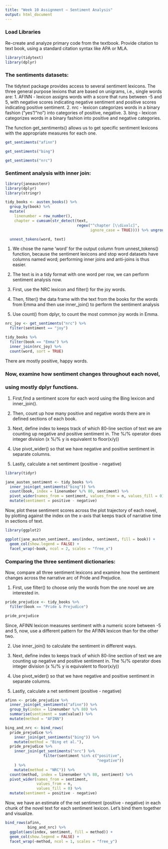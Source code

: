 ```yaml
---
title: "Week 10 Assignment – Sentiment Analysis"
output: html_document
---
```


### Load Libraries

Re-create and analyze primary code from the textbook.
Provide citation to text book, using a standard citation syntax like APA or MLA.

```r
library(tidytext)
library(dplyr)
```
### The sentiments datasets:

The tidytext package provides access to several sentiment lexicons. 
The three general purpose lexions that are based on unigrams, i.e., single words are:
1. AFINN - lexicon assigns words with a score that runs between -5 and 5,
            with negative scores indicating negative sentiment and positive scores indicating positive sentiment.
2. nrc - lexicon categorizes words in a binary fashion (“yes”/“no”) into categories of positive, negative.
3. bing - lexicon categorizes words in a binary fashion into positive and negative categories.

The function get_sentiments() allows us to get specific sentiment lexicons with the appropriate measures for each one.

```r
get_sentiments("afinn")
```

```r
get_sentiments("bing")
```

```r
get_sentiments("nrc")
```

### Sentiment analysis with inner join:


```r
library(janeaustenr)
library(dplyr)
library(stringr)

tidy_books <- austen_books() %>%
  group_by(book) %>%
  mutate(
    linenumber = row_number(),
    chapter = cumsum(str_detect(text, 
                                regex("^chapter [\\divxlc]", 
                                      ignore_case = TRUE)))) %>% ungroup() %>%

  unnest_tokens(word, text)
```

1. We chose the name 'word' for the output column from unnest_tokens() function,
   because the sentiment lexicons and stop word datasets have columns named word; 
   performing inner joins and anti-joins is thus easier.

2. The text is in a tidy format with one word per row, we can perform sentiment analysis now.

3. First, use the NRC lexicon and filter() for the joy words. 

4. Then, filter() the data frame with the text from the books for the words from Emma and then use    inner_join() to perform the sentiment analysis

5. Use count() from dplyr, to count the most common joy words in Emma.

```r

nrc_joy <- get_sentiments("nrc") %>% 
  filter(sentiment == "joy")

tidy_books %>%
  filter(book == "Emma") %>%
  inner_join(nrc_joy) %>%
  count(word, sort = TRUE)
```
There are mostly positive, happy words. 

### Now, examine how sentiment changes throughout each novel,
### using mostly dplyr functions.

1. First,find a sentiment score for each word using the Bing lexicon and inner_join().

2. Then, count up how many positive and negative words there are in defined sections of each book.

3. Next, define index to keeps track of which 80-line section of text we are 
   counting up negative and positive sentiment in.
   The %/% operator does integer division (x %/% y is equivalent to floor(x/y))
   
4. Use pivot_wider() so that we have negative and positive sentiment in separate columns.

5. Lastly, calculate a net sentiment (positive - negative)

```r
library(tidyr)

jane_austen_sentiment <- tidy_books %>%
  inner_join(get_sentiments("bing")) %>%
  count(book, index = linenumber %/% 80, sentiment) %>%
  pivot_wider(names_from = sentiment, values_from = n, values_fill = 0) %>% 
  mutate(sentiment = positive - negative)
```

Now, plot these sentiment scores across the plot trajectory of each novel,
by plotting against the index on the x-axis that keeps track of narrative 
time in sections of text.

```r
library(ggplot2)

ggplot(jane_austen_sentiment, aes(index, sentiment, fill = book)) +
  geom_col(show.legend = FALSE) +
  facet_wrap(~book, ncol = 2, scales = "free_x")
```

### Comparing the three sentiment dictionaries:

Now, compare all three sentiment lexicons and examine how the sentiment 
changes across the narrative arc of Pride and Prejudice.

1. First, use filter() to choose only the words from the one novel we are interested in.

```r
pride_prejudice <- tidy_books %>% 
  filter(book == "Pride & Prejudice")

pride_prejudice
```
Since, AFINN lexicon measures sentiment with a numeric score between -5 and 5,
now, use a different pattern for the AFINN lexicon than for the other two.

2. Use inner_join() to calculate the sentiment in different ways.

3. Next, define index to keeps track of which 80-line section of text we are 
   counting up negative and positive sentiment in.
   The %/% operator does integer division (x %/% y is equivalent to floor(x/y))
   
4. Use pivot_wider() so that we have negative and positive sentiment in separate columns.

5. Lastly, calculate a net sentiment (positive - negative)

```r
afinn <- pride_prejudice %>% 
  inner_join(get_sentiments("afinn")) %>% 
  group_by(index = linenumber %/% 80) %>% 
  summarise(sentiment = sum(value)) %>% 
  mutate(method = "AFINN")

bing_and_nrc <- bind_rows(
  pride_prejudice %>% 
    inner_join(get_sentiments("bing")) %>%
    mutate(method = "Bing et al."),
  pride_prejudice %>% 
    inner_join(get_sentiments("nrc") %>% 
                 filter(sentiment %in% c("positive", 
                                         "negative"))
    ) %>%
    mutate(method = "NRC")) %>%
  count(method, index = linenumber %/% 80, sentiment) %>%
  pivot_wider(names_from = sentiment,
              values_from = n,
              values_fill = 0) %>% 
  mutate(sentiment = positive - negative)
```

Now, we have an estimate of the net sentiment (positive - negative) in each chunk 
of the novel text for each sentiment lexicon. 
Let’s bind them together and visualize.

```r
bind_rows(afinn, 
          bing_and_nrc) %>%
  ggplot(aes(index, sentiment, fill = method)) +
  geom_col(show.legend = FALSE) +
  facet_wrap(~method, ncol = 1, scales = "free_y")
```

